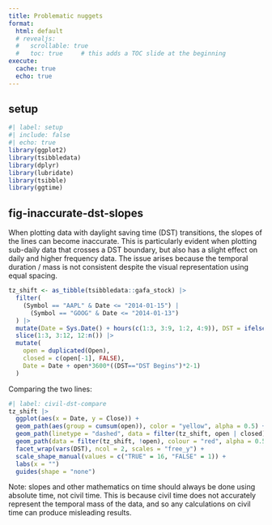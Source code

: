 ```yaml
---
title: Problematic nuggets
format: 
  html: default
  # revealjs:
  #   scrollable: true
  #   toc: true     # this adds a TOC slide at the beginning
execute:
  cache: true
  echo: true
---
```


## setup

```r
#| label: setup
#| include: false
#| echo: true
library(ggplot2)
library(tsibbledata)
library(dplyr)
library(lubridate)
library(tsibble)
library(ggtime)
```

## fig-inaccurate-dst-slopes

When plotting data with daylight saving time (DST) transitions, the slopes of the lines can become inaccurate. This is particularly evident when plotting sub-daily data that crosses a DST boundary, but also has a slight effect on daily and higher frequency data. The issue arises because the temporal duration / mass is not consistent despite the visual representation using equal spacing.


<!-- TODO: always show civil time as AM/PM and absolute time as 24h time -->
<!-- this needs to be re-written using geom_time_line() --->

```r
tz_shift <- as_tibble(tsibbledata::gafa_stock) |>
  filter(
    (Symbol == "AAPL" & Date <= "2014-01-15") | 
      (Symbol == "GOOG" & Date <= "2014-01-13")
  ) |>
  mutate(Date = Sys.Date() + hours(c(1:3, 3:9, 1:2, 4:9)), DST = ifelse(Symbol == "AAPL", "DST Ends", "DST Begins")) |> 
  slice(1:3, 3:12, 12:n()) |> 
  mutate(
    open = duplicated(Open),
    closed = c(open[-1], FALSE),
    Date = Date + open*3600*((DST=="DST Begins")*2-1)
  )
```
Comparing the two lines:

```r
#| label: civil-dst-compare
tz_shift |> 
  ggplot(aes(x = Date, y = Close)) + 
  geom_path(aes(group = cumsum(open)), color = "yellow", alpha = 0.5) + 
  geom_path(linetype = "dashed", data = filter(tz_shift, open | closed), color = "yellow", alpha = 0.5) +
  geom_path(data = filter(tz_shift, !open), colour = "red", alpha = 0.5) +
  facet_wrap(vars(DST), ncol = 2, scales = "free_y") + 
  scale_shape_manual(values = c("TRUE" = 16, "FALSE" = 1)) + 
  labs(x = "")
  guides(shape = "none")
```


Note: slopes and other mathematics on time should always be done using absolute time, not civil time. This is because civil time does not accurately represent the temporal mass of the data, and so any calculations on civil time can produce misleading results.